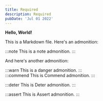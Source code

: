 ```yaml
---
title: Required
description: Required
pubDate: 'Jul 01 2022'
---
```


**Hello, World!**

This is a Markdown file. Here's an admonition:

:::note
This is a note admonition.
:::

And here's another admonition:

:::warn
This is a danger admonition.
:::
<br/>
:::commend
This is Commend admonition.
:::
<br/>

:::deter
This is Deter admonition.
:::
<br/>

:::assert
This is Assert admonition.
:::